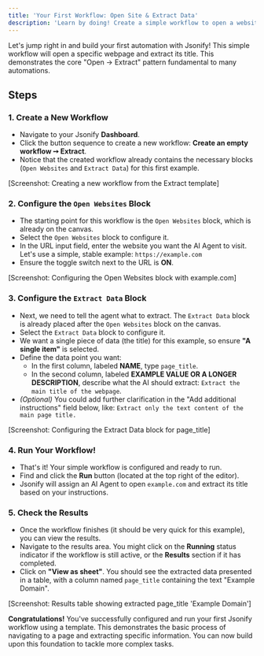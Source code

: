 ```yaml
---
title: 'Your First Workflow: Open Site & Extract Data'
description: 'Learn by doing! Create a simple workflow to open a website and extract its title.'
---
```


Let's jump right in and build your first automation with Jsonify! This simple workflow will open a specific webpage and extract its title. This demonstrates the core "Open -> Extract" pattern fundamental to many automations.

## Steps

### 1. Create a New Workflow

* Navigate to your Jsonify **Dashboard**.
* Click the button sequence to create a new workflow: **Create an empty workflow ➙ Extract**.
* Notice that the created workflow already contains the necessary blocks (`Open Websites` and `Extract Data`) for this first example.

[Screenshot: Creating a new workflow from the Extract template]

### 2. Configure the `Open Websites` Block

* The starting point for this workflow is the `Open Websites` block, which is already on the canvas.
* Select the `Open Websites` block to configure it.
* In the URL input field, enter the website you want the AI Agent to visit. Let's use a simple, stable example: `https://example.com`
* Ensure the toggle switch next to the URL is **ON**.

[Screenshot: Configuring the Open Websites block with example.com]

### 3. Configure the `Extract Data` Block

* Next, we need to tell the agent what to extract. The `Extract Data` block is already placed after the `Open Websites` block on the canvas.
* Select the `Extract Data` block to configure it.
* We want a single piece of data (the title) for this example, so ensure **"A single item"** is selected.
* Define the data point you want:
    * In the first column, labeled **NAME**, type `page_title`.
    * In the second column, labeled **EXAMPLE VALUE OR A LONGER DESCRIPTION**, describe what the AI should extract: `Extract the main title of the webpage`.
* *(Optional)* You could add further clarification in the "Add additional instructions" field below, like: `Extract only the text content of the main page title.`

[Screenshot: Configuring the Extract Data block for page_title]

### 4. Run Your Workflow!

* That's it! Your simple workflow is configured and ready to run.
* Find and click the **Run** button (located at the top right of the editor).
* Jsonify will assign an AI Agent to open `example.com` and extract its title based on your instructions.

### 5. Check the Results

* Once the workflow finishes (it should be very quick for this example), you can view the results.
* Navigate to the results area. You might click on the **Running** status indicator if the workflow is still active, or the **Results** section if it has completed.
* Click on **"View as sheet"**. You should see the extracted data presented in a table, with a column named `page_title` containing the text "Example Domain".

[Screenshot: Results table showing extracted page_title 'Example Domain']

**Congratulations!** You've successfully configured and run your first Jsonify workflow using a template. This demonstrates the basic process of navigating to a page and extracting specific information. You can now build upon this foundation to tackle more complex tasks.
